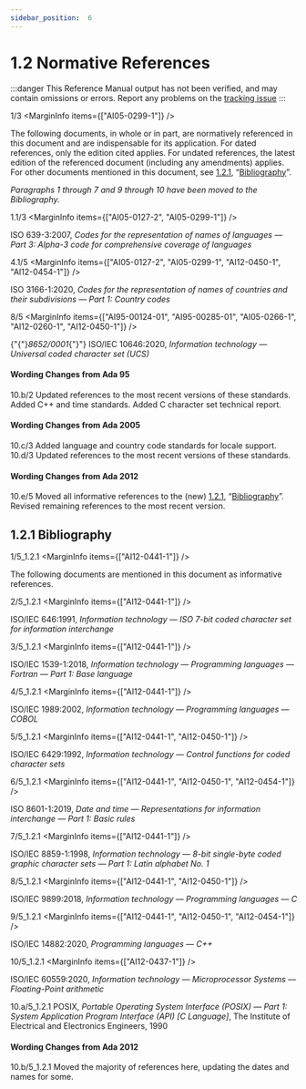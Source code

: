 ```yaml
---
sidebar_position:  6
---
```


# 1.2 Normative References

:::danger
This Reference Manual output has not been verified,
and may contain omissions or errors.
Report any problems on the [tracking issue](https://github.com/ada-lang-io/ada-lang-io/issues/20)
:::


<MarginText>1/3</MarginText>
<MarginInfo items={["AI05-0299-1"]} />
<p>The following documents, in whole or in part, are normatively referenced in this document and are indispensable for its application. For dated references, only the edition cited applies. For undated references, the latest edition of the referenced document (including any amendments) applies. For other documents mentioned in this document, see <a href="/docs/arm/AA-1/AA-1.2#Subclause_1.2.1">1.2.1</a>, &ldquo;<a href="/docs/arm/AA-1/AA-1.2#Subclause_1.2.1">Bibliography</a>&rdquo;. <br /></p>

<p><em>Paragraphs 1 through 7 and 9 through 10 have been moved to the Bibliography.</em> <br /></p>

<MarginText>1.1/3</MarginText>
<MarginInfo items={["AI05-0127-2", "AI05-0299-1"]} />
<p>ISO 639-3:2007, <em>Codes for the representation of names of languages &mdash; Part 3: Alpha-3 code for comprehensive coverage of languages</em><br /></p>

<MarginText>4.1/5</MarginText>
<MarginInfo items={["AI05-0127-2", "AI05-0299-1", "AI12-0450-1", "AI12-0454-1"]} />
<p>ISO 3166-1:2020, <em>Codes for the representation of names of countries and their subdivisions &mdash; Part 1: Country codes</em><br /></p>

<MarginText>8/5</MarginText>
<MarginInfo items={["AI95-00124-01", "AI95-00285-01", "AI05-0266-1", "AI12-0260-1", "AI12-0450-1"]} />
<p>{"{"}<em>8652/0001</em>{"}"} ISO/IEC 10646:2020, <em>Information technology &mdash; Universal coded character set (UCS)</em><br /></p>

<AnnotatedOnly>

#### Wording Changes from Ada 95

</AnnotatedOnly>
<AnnotatedOnly>
<MarginText>10.b/2</MarginText>
<MarginInfo items={["AI95-00285-01", "AI95-00376-01", "AI95-00415-01"]} />
<Admonition type="aarm" aarm="note">
Updated references to the most recent versions of these standards. Added C++ and time standards. Added C character set technical report. <br />
</Admonition>
</AnnotatedOnly>

<AnnotatedOnly>

#### Wording Changes from Ada 2005

</AnnotatedOnly>
<AnnotatedOnly>
<MarginText>10.c/3</MarginText>
<MarginInfo items={["AI05-0127-2"]} />
<Admonition type="aarm" aarm="note">
Added language and country code standards for locale support.<br />
</Admonition>
</AnnotatedOnly>

<AnnotatedOnly>
<MarginText>10.d/3</MarginText>
<MarginInfo items={["AI05-0266-1"]} />
<Admonition type="aarm" aarm="note">
Updated references to the most recent versions of these standards. <br />
</Admonition>
</AnnotatedOnly>

<AnnotatedOnly>

#### Wording Changes from Ada 2012

</AnnotatedOnly>
<AnnotatedOnly>
<MarginText>10.e/5</MarginText>
<MarginInfo items={["AI12-0441-1", "AI12-0450-1"]} />
<Admonition type="aarm" aarm="note">
Moved all informative references to the (new) <a href="/docs/arm/AA-1/AA-1.2#Subclause_1.2.1">1.2.1</a>, &ldquo;<a href="/docs/arm/AA-1/AA-1.2#Subclause_1.2.1">Bibliography</a>&rdquo;. Revised remaining references to the most recent version. <br />
</Admonition>
</AnnotatedOnly>

<a id="Subclause_1.2.1"></a>

## 1.2.1  Bibliography

<MarginText>1/5_1.2.1</MarginText>
<MarginInfo items={["AI12-0441-1"]} />
<p>The following documents are mentioned in this document as informative references. <br /></p>

<MarginText>2/5_1.2.1</MarginText>
<MarginInfo items={["AI12-0441-1"]} />
<p>ISO/IEC 646:1991, <em>Information technology &mdash; ISO 7-bit coded character set for information interchange</em><br /></p>

<MarginText>3/5_1.2.1</MarginText>
<MarginInfo items={["AI12-0441-1"]} />
<p>ISO/IEC 1539-1:2018, <em>Information technology &mdash; Programming languages &mdash; Fortran &mdash; Part 1: Base language</em><br /></p>

<MarginText>4/5_1.2.1</MarginText>
<MarginInfo items={["AI12-0441-1"]} />
<p>ISO/IEC 1989:2002, <em>Information technology &mdash; Programming languages &mdash; COBOL</em><br /></p>

<MarginText>5/5_1.2.1</MarginText>
<MarginInfo items={["AI12-0441-1", "AI12-0450-1"]} />
<p>ISO/IEC 6429:1992, <em>Information technology &mdash; Control functions for coded character sets</em><br /></p>

<MarginText>6/5_1.2.1</MarginText>
<MarginInfo items={["AI12-0441-1", "AI12-0450-1", "AI12-0454-1"]} />
<p>ISO 8601-1:2019, <em>Date and time &mdash; Representations for information interchange &mdash; Part 1: Basic rules</em><br /></p>

<MarginText>7/5_1.2.1</MarginText>
<MarginInfo items={["AI12-0441-1"]} />
<p>ISO/IEC 8859-1:1998, <em>Information technology &mdash; 8-bit single-byte coded graphic character sets &mdash; Part 1: Latin alphabet No. 1</em><br /></p>

<MarginText>8/5_1.2.1</MarginText>
<MarginInfo items={["AI12-0441-1", "AI12-0450-1"]} />
<p>ISO/IEC 9899:2018, <em>Information technology &mdash; Programming languages &mdash; C</em><br /></p>

<MarginText>9/5_1.2.1</MarginText>
<MarginInfo items={["AI12-0441-1", "AI12-0450-1", "AI12-0454-1"]} />
<p>ISO/IEC 14882:2020, <em>Programming languages &mdash; C++</em><br /></p>

<MarginText>10/5_1.2.1</MarginText>
<MarginInfo items={["AI12-0437-1"]} />
<p>ISO/IEC 60559:2020, <em>Information technology &mdash; Microprocessor Systems &mdash; Floating-Point arithmetic</em><br /></p>

<AnnotatedOnly>
<MarginText>10.a/5_1.2.1</MarginText>
<MarginInfo items={["AI12-0437-1"]} />
<Admonition type="aarm" aarm="discussion">
<strong></strong>POSIX, <em>Portable Operating System Interface (POSIX) &mdash; Part 1: System Application Program Interface (API) [C Language]</em>, The Institute of Electrical and Electronics Engineers, 1990 <br />
</Admonition>
</AnnotatedOnly>

<AnnotatedOnly>

#### Wording Changes from Ada 2012

</AnnotatedOnly>
<AnnotatedOnly>
<MarginText>10.b/5_1.2.1</MarginText>
<MarginInfo items={["AI12-0441-1", "AI12-0450-1"]} />
<Admonition type="aarm" aarm="note">
Moved the majority of references here, updating the dates and names for some. <br />
</Admonition>
</AnnotatedOnly>

